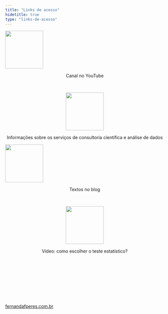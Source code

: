 ```yaml
---
title: "Links de acesso"
hidetitle: true
type: "links-de-acesso"
---
```



<div class="flex-container">

  <div class="flex-child">
  
  <a href="https://youtube.com/c/FernandaPeres/">
  <img width="120" src="images/canal.png" alt="" loading="lazy">
  </a>
  <center><p>Canal no YouTube</p><center>
  
  <br>
  
  <a href="https://fernandafperes.com.br/qual-servico/">
  <img width="120" src="images/servicos.png" alt="" loading="lazy">
  </a>
  <center><p>Informações sobre os serviços de consultoria científica e análise de dados</p><center>
  
  </div>
  
  <div class="flex-child">

  <a href="https://fernandafperes.com.br/blog/">
  <img width="120" src="images/blog.png" alt="" loading="lazy">
  </a>
  <center><p>Textos no blog</p><center>
  
  <br>
  
  <a href="https://youtu.be/EtV3_3aN884">
  <img width="120" src="images/como-escolher-2.png" alt="" loading="lazy">
  </a>
  <center><p>Vídeo: como escolher o teste estatístico?</p><center>

  </div>
  
  <br><br>
  
</div>


<div class="site-links">

<br><br>

<center>
  <a href="mailto:contato@fernandafperes.com.br?subject=Consultoria"><i class="fa-solid fa-envelope" aria-hidden="true"></i></a>
</center>

<br><br>
    
  <a href="https://fernandafperes.com.br/">
  fernandafperes.com.br
  </a>

<br><br>

</div>

